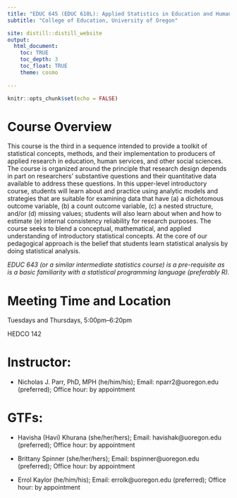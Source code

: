 ```yaml
---
title: "EDUC 645 (EDUC 610L): Applied Statistics in Education and Human Services III"
subtitle: "College of Education, University of Oregon"

site: distill::distill_website
output:
  html_document:
    toc: TRUE
    toc_depth: 3
    toc_float: TRUE
    theme: cosmo
    
---
```


```r
knitr::opts_chunk$set(echo = FALSE)
```

# Course Overview

This course is the third in a sequence intended to provide a toolkit of statistical concepts, methods, and their implementation to producers of applied research in education, human services, and other social sciences. The course is organized around the principle that research design depends in part on researchers’ substantive questions and their quantitative data available to address these questions. In this upper-level introductory course, students will learn about and practice using analytic models and strategies that are suitable for examining data that have (a) a dichotomous outcome variable, (b) a count outcome variable, (c) a nested structure, and/or (d) missing values; students will also learn about when and how to estimate (e) internal consistency reliability for research purposes. The course seeks to blend a conceptual, mathematical, and applied understanding of introductory statistical concepts. At the core of our pedagogical approach is the belief that students learn statistical analysis by doing statistical analysis. 

*EDUC 643 (or a similar intermediate statistics course) is a pre-requisite as is a basic familiarity with a statistical programming language (preferably R).*  

# Meeting Time and Location
Tuesdays and Thursdays, 5:00pm–6:20pm

HEDCO 142

# Instructor: 

* Nicholas J. Parr, PhD, MPH (he/him/his); Email: nparr2@uoregon.edu (preferred); Office hour: by appointment

# GTFs:

* Havisha (Havi) Khurana (she/her/hers); Email: havishak@uoregon.edu (preferred); Office hour: by appointment

* Brittany Spinner (she/her/hers); Email: bspinner@uoregon.edu (preferred); Office hour: by appointment  

* Errol Kaylor (he/him/his); Email: errolk@uoregon.edu (preferred); Office hour: by appointment